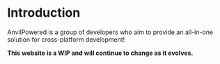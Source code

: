 # Introduction

AnvilPowered is a group of developers who aim to provide an all-in-one solution for cross-platform development!

**This website is a WIP and will continue to change as it evolves.**
